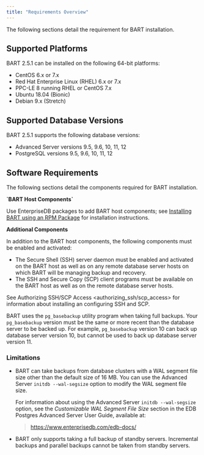 ```yaml
---
title: "Requirements Overview"
---
```


<div id="requirements_overview" class="registered_link"></div>

The following sections detail the requirement for BART installation.

## Supported Platforms

BART 2.5.1 can be installed on the following 64-bit platforms:

-   CentOS 6.x or 7.x
-   Red Hat Enterprise Linux (RHEL) 6.x or 7.x
-   PPC-LE 8 running RHEL or CentOS 7.x
-   Ubuntu 18.04 (Bionic)
-   Debian 9.x (Stretch)

## Supported Database Versions

BART 2.5.1 supports the following database versions:

-   Advanced Server versions 9.5, 9.6, 10, 11, 12
-   PostgreSQL versions 9.5, 9.6, 10, 11, 12

## Software Requirements

The following sections detail the components required for BART installation.

**\`BART Host Components\`**

Use EnterpriseDB packages to add BART host components; see [Installing BART using an RPM Package](../02_installing_bart_using_an_rpm_package/#installing_bart_using_an_rpm_package) for installation instructions.

**Additional Components**

In addition to the BART host components, the following components must be enabled and activated:

-   The Secure Shell (SSH) server daemon must be enabled and activated on the BART host as well as on any remote database server hosts on which BART will be managing backup and recovery.
-   The SSH and Secure Copy (SCP) client programs must be available on the BART host as well as on the remote database server hosts.

See <span class="title-ref">Authorizing SSH/SCP Access &lt;authorizing_ssh/scp_access></span> for information about installing an configuring SSH and SCP.

BART uses the `pg_basebackup` utility program when taking full backups. Your `pg_basebackup` version must be the same or more recent than the database server to be backed up. For example, `pg_basebackup` version 10 can back up database server version 10, but cannot be used to back up database server version 11.

### Limitations

-   BART can take backups from database clusters with a WAL segment file size other than the default size of 16 MB. You can use the Advanced Server `initdb --wal-segsize` option to modify the WAL segment file size.

    For information about using the Advanced Server `initdb --wal-segsize` option, see the *Customizable WAL Segment File Size* section in the EDB Postgres Advanced Server User Guide, available at:

    > <https://www.enterprisedb.com/edb-docs/>

-   BART only supports taking a full backup of standby servers. Incremental backups and parallel backups cannot be taken from standby servers.
